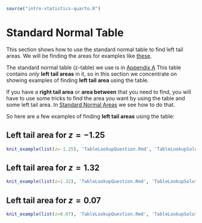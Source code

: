 ```r
source("intro-statistics-quarto.R")
```
# Standard Normal Table {#standard-normal-table}

This section shows how to use the standard normal table to find left tail areas. We will be finding the areas for examples like [these](#left-tail-areas).  

The standard normal table (z-table) we use is in [Appendix A](#z-table) This table contains *only* **left tail areas** in it, so in this section we concentrate on showing examples of finding **left tail area** using the table. 

If you have a **right tail area** or **area between** that you need to find, you will have to use some tricks to find the area you want by using the table and some left tail area. In [Standard Normal Areas](#standard-normal-areas) we see how to do that.

So here are a few examples of finding **left tail areas** using the table:

:::{#exm-Left-tail-area-for-$z=1.25$}
## Left tail area for $z=-1.25$ 
```r
knit_example(list(z=-1.25), 'TableLookupQuestion.Rmd', 'TableLookupSolution.Rmd')
```
:::

:::{#exm-Left-tail-area-for-$z=1.32$}
## Left tail area for $z=1.32$ 
```r
knit_example(list(z=1.32), 'TableLookupQuestion.Rmd', 'TableLookupSolution.Rmd')
```
:::

:::{#exm-Left-tail-area-for-$z=0.07$}
## Left tail area for $z=0.07$ 
```r
knit_example(list(z=0.07), 'TableLookupQuestion.Rmd', 'TableLookupSolution.Rmd')
```
:::
